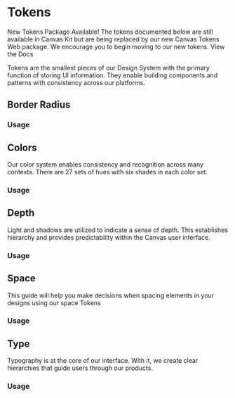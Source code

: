 
<Meta of={TokenStories} />

# Tokens

<InformationHighlight>
  <InformationHighlight.Icon />
  <InformationHighlight.Heading>New Tokens Package Available!</InformationHighlight.Heading>
  <InformationHighlight.Body>
    The tokens documented below are still available in Canvas Kit but are being replaced by our new
    Canvas Tokens Web package. We encourage you to begin moving to our new tokens.
  </InformationHighlight.Body>
  <InformationHighlight.Link href="https://workday.github.io/canvas-tokens/?path=/docs/docs-getting-started--docs">
    View the Docs
  </InformationHighlight.Link>
</InformationHighlight>

Tokens are the smallest pieces of our Design System with the primary function of storing UI
information. They enable building components and patterns with consistency across our platforms.

<ExampleCodeBlock code={Overview} />

## Border Radius

### Usage

<ExampleCodeBlock code={BorderRadius} />

## Colors

Our color system enables consistency and recognition across many contexts. There are 27 sets of hues
with six shades in each color set.

### Usage

<ExampleCodeBlock code={Colors} />

## Depth

Light and shadows are utilized to indicate a sense of depth. This establishes hierarchy and provides
predictability within the Canvas user interface.

### Usage

<ExampleCodeBlock code={Depth} />

## Space

This guide will help you make decisions when spacing elements in your designs using our space Tokens

### Usage

<ExampleCodeBlock code={Space} />

## Type

Typography is at the core of our interface. With it, we create clear hierarchies that guide users
through our products.

### Usage

<ExampleCodeBlock code={Type} />
